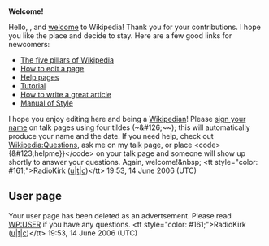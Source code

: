 <article id="5562976" title=User talk:Local Direct Ltd>
	<talkpage id="5562976" title="User talk:Local Direct Ltd">

'''Welcome!'''

Hello, {{PAGENAME}}, and [[Wikipedia:Welcome, newcomers|welcome]] to Wikipedia! Thank you for your contributions. I hope you like the place and decide to stay. Here are a few good links for newcomers:
*[[Wikipedia:Five pillars|The five pillars of Wikipedia]]
*[[Wikipedia:How to edit a page|How to edit a page]]
*[[Help:Contents|Help pages]]
*[[Wikipedia:Tutorial|Tutorial]]
*[[Wikipedia:How to write a great article|How to write a great article]]
*[[Wikipedia:Manual of Style|Manual of Style]]
I hope you enjoy editing here and being a [[Wikipedia:Wikipedians|Wikipedian]]! Please [[Wikipedia:Sign your posts on talk pages|sign your name]] on talk pages using four tildes (~&amp;#126;~~); this will automatically produce your name and the date. If you need help, check out [[Wikipedia:Questions]], ask me on my talk page, or place &lt;code&gt;{&amp;#123;helpme}}&lt;/code&gt; on your talk page and someone will show up shortly to answer your questions. Again, welcome!&amp;nbsp; &lt;tt style=&quot;color: #161;&quot;&gt;RadioKirk ([[User:RadioKirk|u]]|[[User talk:RadioKirk|t]]|[[Special:Contributions/RadioKirk|c]])&lt;/tt&gt; 19:53, 14 June 2006 (UTC)

==User page==
Your user page has been deleted as an advertsement. Please read [[WP:USER]] if you have any questions. &lt;tt style=&quot;color: #161;&quot;&gt;RadioKirk ([[User:RadioKirk|u]]|[[User talk:RadioKirk|t]]|[[Special:Contributions/RadioKirk|c]])&lt;/tt&gt; 19:53, 14 June 2006 (UTC)
	</talkpage>
</article>